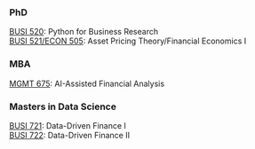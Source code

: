 ### PhD

[BUSI 520](https://busi520.kerryback.com/): Python for Business Research<br>
[BUSI 521/ECON 505](https://busi521.kerryback.com/): Asset Pricing Theory/Financial Economics I 

### MBA

[MGMT 675](https://mgmt675-2025.kerryback.com/): AI-Assisted Financial Analysis<br>

### Masters in Data Science

[BUSI 721](https://busi721-901.kerryback.com/): Data-Driven Finance I<br>
[BUSI 722](https://busi722-901.kerryback.com/): Data-Driven Finance II